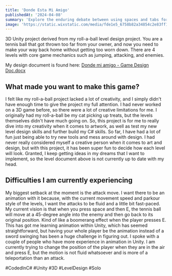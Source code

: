 ```yaml
---
title: 'Donde Esta Mi Amigo'
publishedAt: '2024-04-08'
summary: 'Explore the enduring debate between using spaces and tabs for code indentation, and why this choice matters more than you might think.'
image: 'https://static.wixstatic.com/media/fde1e5_6758b82a34854c2e83ff15398538fde1~mv2.jpg/v1/fill/w_537,h_245,al_c,q_80,usm_0.66_1.00_0.01,enc_auto/perro%20con%20pelota.jpg'
---
```


3D Unity project derived from my roll-a-ball level design project. You are a tennis ball that got thrown too far from your owner, 
and now you need to make your way back home without getting too worn down. There are 4 levels with core game mechanics such as jumping, attacking, and enemies.

My design document is found here: [Donde mi amigo - Game Design Doc.docx](https://chapman0-my.sharepoint.com/:w:/g/personal/hillebrecht_chapman_edu/EekVNQMHUvZBud7t5KLoo_gBLZ2zAPk5ghSHUZOpUfsk4Q?rtime=ALPR7d6o3Eg)

## What made you want to make this game?
I felt like my roll-a-ball project lacked a lot of creativity, and I simply didn't have enough time to give the project my full attention. 
I had never worked on a 3D game before, so there were a lot of creative limitations for me. I originally had my roll-a-ball be my cat picking up treats,
but the levels themselves didn't have much going on. So, this project is for me to really dive into my creativity when it comes to artwork, as well as test
my new level design skills and further build my C# skills. So far, I have had a lot of fun just being able to try new tools and mess around with design. 
I had never really considered myself a creative person when it comes to art and design, but with this project, it has been super fun to decide how each 
level will look. Granted, I keep getting ideas in my dreams that I want to implement, so the level document above is not currently up to date with my head.

## Difficulties I am currently experiencing
My biggest setback at the moment is the attack move. I want there to be an animation with it because, with the current movement speed and 
parkour style of the levels, I want the attacks to be fluid and a little bit fast-paced. My current vision is that when you press space and then E, 
the tennis ball will move at a 45-degree angle into the enemy and then go back to its original position. Kind of like a boomerang effect when the player presses E.
This has got me learning animation within Unity, which has seemed straightforward, but having your whole player be the animation instead of a sword swinging has been 
a huge challenge in figuring out. I spoke with a couple of people who have more experience in animation in Unity. I am currently trying to change the position 
of the player when they are in the air and press E, but the motion is not fluid whatsoever and is more of a teleportation than an attack. 

#CodedInC# #Unity #3D #LevelDesign #Solo 